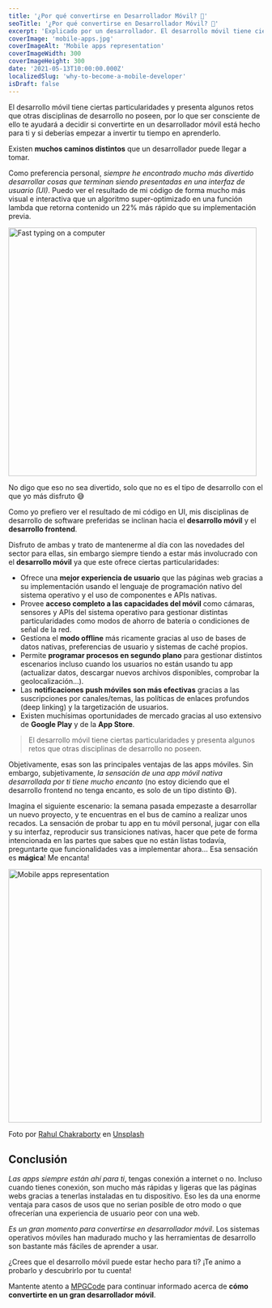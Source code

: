```yaml
---
title: '¿Por qué convertirse en Desarrollador Móvil? 📲'
seoTitle: '¿Por qué convertirse en Desarrollador Móvil? 📲'
excerpt: 'Explicado por un desarrollador. El desarrollo móvil tiene ciertas particularidades y presenta algunos retos que otras disciplinas de desarrollo no poseen, por lo que ser consciente de ello te ayudará a decidir si convertirte en un desarrollador móvil está hecho para ti y si deberías empezar a invertir tu tiempo en aprenderlo.'
coverImage: 'mobile-apps.jpg'
coverImageAlt: 'Mobile apps representation'
coverImageWidth: 300
coverImageHeight: 300
date: '2021-05-13T10:00:00.000Z'
localizedSlug: 'why-to-become-a-mobile-developer'
isDraft: false
---
```


El desarrollo móvil tiene ciertas particularidades y presenta algunos retos que otras disciplinas de desarrollo no poseen, por lo que ser consciente de ello te ayudará a decidir si convertirte en un desarrollador móvil está hecho para ti y si deberías empezar a invertir tu tiempo en aprenderlo.

Existen **muchos caminos distintos** que un desarrollador puede llegar a tomar.

Como preferencia personal, *siempre he encontrado mucho más divertido desarrollar cosas que terminan siendo presentadas en una interfaz de usuario (UI)*. Puedo ver el resultado de mi código de forma mucho más visual e interactiva que un algoritmo super-optimizado en una función lambda que retorna contenido un 22% más rápido que su implementación previa.

<img src="fast-typing.gif" alt="Fast typing on a computer" width="490" />

No digo que eso no sea divertido, solo que no es el tipo de desarrollo con el que yo más disfruto 😅

Como yo prefiero ver el resultado de mi código en UI, mis disciplinas de desarrollo de software preferidas se inclinan hacia el **desarrollo móvil** y el **desarrollo frontend**.

Disfruto de ambas y trato de mantenerme al día con las novedades del sector para ellas, sin embargo siempre tiendo a estar más involucrado con el **desarrollo móvil** ya que este ofrece ciertas particularidades:

- Ofrece una **mejor experiencia de usuario** que las páginas web gracias a su implementación usando el lenguaje de programación nativo del sistema operativo y el uso de componentes e APIs nativas.
- Provee **acceso completo a las capacidades del móvil** como cámaras, sensores y APIs del sistema operativo para gestionar distintas particularidades como modos de ahorro de batería o condiciones de señal de la red.
- Gestiona el **modo offline** más ricamente gracias al uso de bases de datos nativas, preferencias de usuario y sistemas de caché propios.
- Permite **programar procesos en segundo plano** para gestionar distintos escenarios incluso cuando los usuarios no están usando tu app (actualizar datos, descargar nuevos archivos disponibles, comprobar la geolocalización...).
- Las **notificaciones push móviles son más efectivas** gracias a las suscripciones por canales/temas, las políticas de enlaces profundos (deep linking) y la targetización de usuarios.
- Existen muchísimas oportunidades de mercado gracias al uso extensivo de **Google Play** y de la **App Store**.

> El desarrollo móvil tiene ciertas particularidades y presenta algunos retos que otras disciplinas de desarrollo no poseen.

Objetivamente, esas son las principales ventajas de las apps móviles. Sin embargo, subjetivamente, *la sensación de una app móvil nativa desarrollada por ti tiene mucho encanto* (no estoy diciendo que el desarrollo frontend no tenga encanto, es solo de un tipo distinto 😄).

Imagina el siguiente escenario: la semana pasada empezaste a desarrollar un nuevo proyecto, y te encuentras en el bus de camino a realizar unos recados. La sensación de probar tu app en tu móvil personal, jugar con ella y su interfaz, reproducir sus transiciones nativas, hacer que pete de forma intencionada en las partes que sabes que no están listas todavía, preguntarte que funcionalidades vas a implementar ahora... Esa sensación es **mágica**! Me encanta!

<img src="mobile-apps.jpg" alt="Mobile apps representation" width="500" />

Foto por [Rahul Chakraborty](https://unsplash.com/@hckmstrrahul?utm_source=unsplash&amp;utm_medium=referral&amp;utm_content=creditCopyText) en [Unsplash](https://unsplash.com)

## Conclusión

*Las apps siempre están ahí para ti*, tengas conexión a internet o no. Incluso cuando tienes conexión, son mucho más rápidas y ligeras que las páginas webs gracias a tenerlas instaladas en tu dispositivo. Eso les da una enorme ventaja para casos de usos que no serian posible de otro modo o que ofrecerían una experiencia de usuario peor con una web.

*Es un gran momento para convertirse en desarrollador móvil*. Los sistemas operativos móviles han madurado mucho y las herramientas de desarrollo son bastante más fáciles de aprender a usar.

¿Crees que el desarrollo móvil puede estar hecho para ti? ¡Te animo a probarlo y descubrirlo por tu cuenta!

Mantente atento a [MPGCode](https://mpgcode.com) para continuar informado acerca de **cómo convertirte en un gran desarrollador móvil**.
